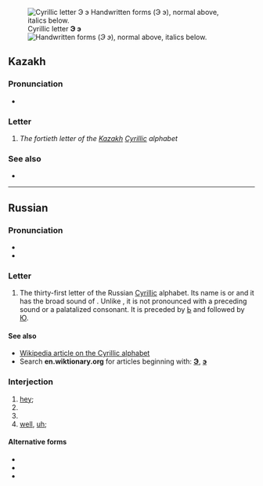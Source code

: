 {{also|Э|ӭ|Ӭ|ဒ|Appendix:Variations of "e"}}
{{character info/new}}

[[File:Cyrillic AE.png|thumb|right|Cyrillic letter '''Э э'''<br/>
[[File:31-Russian alphabet-Э э.svg|thumb|Handwritten forms]]
(''Э э''), normal above, italics below.]]
==Kazakh==
{{kk-regional|э|ە}}

===Pronunciation===
* {{qualifier|phoneme}} {{IPA|kk|/e/}}

===Letter===
{{head|kk|letter|sc=Cyrl|lower case||upper case|Э}}

# ''The fortieth letter of the [[Kazakh]] [[Cyrillic]] alphabet''

===See also===
* {{list:Cyrillic script letters/kk}}

----

==Russian==

===Pronunciation===
* {{ru-IPA}}
* {{audio|ru|Ru-э.ogg|Audio}}

===Letter===
{{head|ru|letter|lower case||upper case|Э}}

# The thirty-first letter of the Russian [[Cyrillic]] alphabet. Its name is {{l|ru|э}} or {{l|ru|э́ оборо́тное|t=backwards e}} and it has the broad sound of {{IPAchar|/e/}}. Unlike {{l|ru|е}}, it is not pronounced with a preceding {{IPAchar|/j/}} sound or a palatalized consonant. It is preceded by [[ь|Ь]] and followed by [[ю|Ю]].

====See also====
{{list:Cyrillic script letters/ru}}
* [[w:Cyrillic alphabet|Wikipedia article on the Cyrillic alphabet]]
* Search '''en.wiktionary.org''' for articles beginning with: '''[http://en.wiktionary.org/w/index.php?title=Special%3AAllpages&from=%D0%AD&namespace=0 Э]''', '''[http://en.wiktionary.org/w/index.php?title=Special%3AAllpages&from=%D1%8D&namespace=0 э]'''

===Interjection===
{{head|ru|interjection}} {{tlb|ru|colloquial}}

# [[hey]]; {{n-g|an [[exclamation]] to get [[attention]]}}
# {{n-g|to indicate [[doubt]], [[disgust]]}}
# {{n-g|to clearly indicate a [[protest]] or [[reprimand]]}}
# [[well]], [[uh]]; {{n-g|space filler or pause during conversation}}

====Alternative forms====
* {{l|ru|э-э-э}}
* {{l|ru|э́-э}}
* {{l|ru|эээ}}

{{topics|ru|Cyrillic letter names|Letter names}}